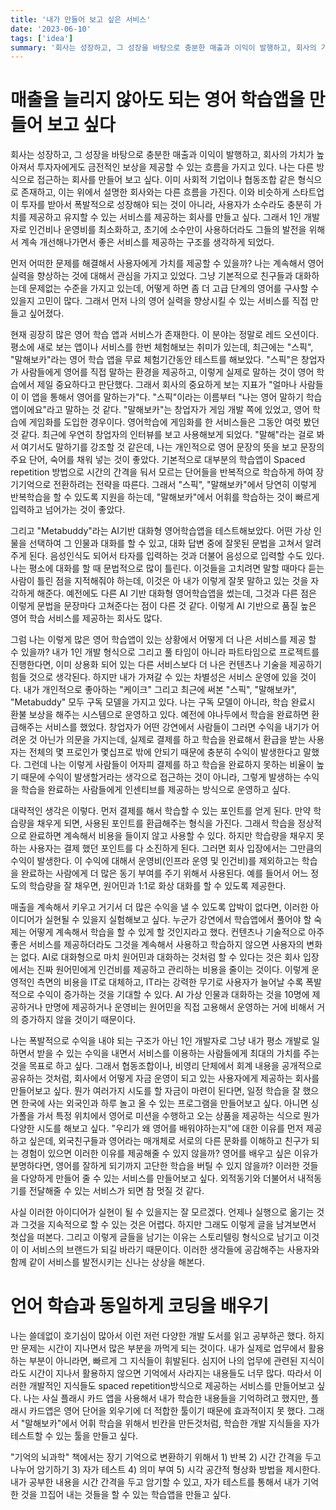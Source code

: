 ```yaml
---
title: '내가 만들어 보고 싶은 서비스'
date: '2023-06-10'
tags: ['idea']
summary: '회사는 성장하고, 그 성장을 바탕으로 충분한 매출과 이익이 발행하고, 회사의 가치가 높아져서 투자자에게도 금전적인 보상을 제공할 수 있는 흐름을 가지고 있다. 나는 다른 방식으로 접근하는 회사를 만들어 보고 싶다. 이미 사회적 기업이나 협동조합 같은 형식으로 존재하고, 이는 위에서 설명한 회사와는 다른 흐름을 가진다. 이와 비슷하게 스타트업이 투자를 받아서 폭발적으로 성장해야 되는 것이 아니라, 사용자가 소수라도 충분히 가치를 제공하고 유지할 수 있는 서비스를 제공하는 회사를 만들고 싶다.'
---
```


# 매출을 늘리지 않아도 되는 영어 학습앱을 만들어 보고 싶다

회사는 성장하고, 그 성장을 바탕으로 충분한 매출과 이익이 발행하고, 회사의 가치가 높아져서 투자자에게도 금전적인 보상을 제공할 수 있는 흐름을 가지고 있다. 나는 다른 방식으로 접근하는 회사를 만들어 보고 싶다. 이미 사회적 기업이나 협동조합 같은 형식으로 존재하고, 이는 위에서 설명한 회사와는 다른 흐름을 가진다. 이와 비슷하게 스타트업이 투자를 받아서 폭발적으로 성장해야 되는 것이 아니라, 사용자가 소수라도 충분히 가치를 제공하고 유지할 수 있는 서비스를 제공하는 회사를 만들고 싶다. 그래서 1인 개발자로 인건비나 운영비를 최소화하고, 초기에 소수만이 사용하더라도 그들의 발전을 위해서 계속 개선해나가면서 좋은 서비스를 제공하는 구조를 생각하게 되었다.

먼저 어떠한 문제를 해결해서 사용자에게 가치를 제공할 수 있을까? 나는 계속해서 영어 실력을 향상하는 것에 대해서 관심을 가지고 있었다. 그냥 기본적으로 친구들과 대화하는데 문제없는 수준을 가지고 있는데, 어떻게 하면 좀 더 고급 단계의 영어를 구사할 수 있을지 고민이 많다. 그래서 먼저 나의 영어 실력을 향상시킬 수 있는 서비스를 직접 만들고 싶어졌다.

현재 굉장히 많은 영어 학습 앱과 서비스가 존재한다. 이 분야는 정말로 레드 오션이다. 평소에 새로 보는 앱이나 서비스를 한번 체험해보는 취미가 있는데, 최근에는 "스픽", "말해보카"라는 영어 학습 앱을 무료 체험기간동안 테스트를 해보았다. "스픽"은 창업자가 사람들에게 영어를 직접 말하는 환경을 제공하고, 이렇게 실제로 말하는 것이 영어 학습에서 제일 중요하다고 판단했다. 그래서 회사의 중요하게 보는 지표가 "얼마나 사람들이 이 앱을 통해서 영어를 말하는가"다. "스픽"이라는 이름부터 "나는 영어 말하기 학습 앱이에요"라고 말하는 것 같다. "말해보카"는 창업자가 게임 개발 쪽에 있었고, 영어 학습에 게임화를 도입한 경우이다. 영어학습에 게임화를 한 서비스들은 그동안 여럿 봤던 것 같다. 최근에 우연히 창업자의 인터뷰를 보고 사용해보게 되었다. "말해"라는 걸로 봐서 여기서도 말하기를 강조할 것 같은데, 나는 개인적으로 영어 문장의 뜻을 보고 문장의 주요 단어, 숙어를 채워 넣는 것이 좋았다. 기본적으로 대부분의 학습앱이 Spaced repetition 방법으로 시간의 간격을 둬서 모르는 단어들을 반복적으로 학습하게 하여 장기기억으로 전환하려는 전략을 따른다. 그래서 "스픽", "말해보카"에서 당연히 이렇게 반복학습을 할 수 있도록 지원을 하는데, "말해보카"에서 어휘를 학습하는 것이 빠르게 입력하고 넘어가는 것이 좋았다.

그리고 "Metabuddy"라는 AI기반 대화형 영어학습앱을 테스트해보았다. 어떤 가상 인물을 선택하여 그 인물과 대화를 할 수 있고, 대화 답변 중에 잘못된 문법을 고쳐서 알려주게 된다. 음성인식도 되어서 타자를 입력하는 것과 더불어 음성으로 입력할 수도 있다. 나는 평소에 대화를 할 때 문법적으로 많이 틀린다. 이것들을 고치려면 말할 때마다 듣는 사람이 틀린 점을 지적해줘야 하는데, 이것은 아 내가 이렇게 잘못 말하고 있는 것을 자각하게 해준다. 예전에도 다른 AI 기반 대화형 영어학습앱을 썼는데, 그것과 다른 점은 이렇게 문법을 문장마다 고쳐준다는 점이 다른 것 같다. 이렇게 AI 기반으로 품질 높은 영어 학습 서비스를 제공하는 회사도 많다.

그럼 나는 이렇게 많은 영어 학습앱이 있는 상황에서 어떻게 더 나은 서비스를 제공 할 수 있을까? 내가 1인 개발 형식으로 그리고 풀 타임이 아니라 파트타임으로 프로젝트를 진행한다면, 이미 상용화 되어 있는 다른 서비스보다 더 나은 컨텐츠나 기술을 제공하기 힘들 것으로 생각된다. 하지만 내가 가져갈 수 있는 차별성은 서비스 운영에 있을 것이다. 내가 개인적으로 좋아하는 "케이크" 그리고 최근에 써본 "스픽", "말해보카", "Metabuddy" 모두 구독 모델을 가지고 있다. 나는 구독 모델이 아니라, 학습 완료시 환불 보상을 해주는 시스템으로 운영하고 있다. 예전에 야나두에서 학습을 완료하면 환급해주는 서비스를 했었다. 창업자가 어떤 강연에서 사람들이 그러면 수익을 내기가 어려운 것 아닌가 의문을 가지는데, 실제로 결제를 하고 학습을 완료해서 환급을 받는 사용자는 전체의 몇 프로인가 몇십프로 밖에 안되기 때문에 충분히 수익이 발생한다고 말했다. 그런데 나는 이렇게 사람들이 어자피 결제를 하고 학습을 완료하지 못하는 비율이 높기 때문에 수익이 발생할거라는 생각으로 접근하는 것이 아니라, 그렇게 발생하는 수익을 학습을 완료하는 사람들에게 인센티브를 제공하는 방식으로 운영하고 싶다.

대략적인 생각은 이렇다. 먼저 결제를 해서 학습할 수 있는 포인트를 얻게 된다. 만약 학습량을 채우게 되면, 사용된 포인트를 환급해주는 형식을 가진다. 그래서 학습을 정상적으로 완료하면 계속해서 비용을 들이지 않고 사용할 수 있다. 하지만 학습량을 채우지 못하는 사용자는 결제 했던 포인트를 다 소진하게 된다. 그러면 회사 입장에서는 그만큼의 수익이 발생한다. 이 수익에 대해서 운영비(인프라 운영 및 인건비)를 제외하고는 학습을 완료하는 사람에게 더 많은 동기 부여를 주기 위해서 사용된다. 예를 들어서 어느 정도의 학습량을 잘 채우면, 원어민과 1:1로 화상 대화를 할 수 있도록 제공한다.

매출을 계속해서 키우고 거기서 더 많은 수익을 낼 수 있도록 압박이 없다면, 이러한 아이디어가 실현될 수 있을지 실험해보고 싶다. 누군가 강연에서 학습앱에서 풀어야 할 숙제는 어떻게 계속해서 학습을 할 수 있게 할 것인지라고 했다. 컨텐츠나 기술적으로 아주 좋은 서비스를 제공하더라도 그것을 계속해서 사용하고 학습하지 않으면 사용자의 변화는 없다. AI로 대화형으로 마치 원어민과 대화하는 것처럼 할 수 있다는 것은 회사 입장에서는 진짜 원어민에게 인건비를 제공하고 관리하는 비용을 줄이는 것이다. 이렇게 운영적인 측면의 비용을 IT로 대체하고, IT라는 강력한 무기로 사용자가 늘어날 수록 폭발적으로 수익이 증가하는 것을 기대할 수 있다. AI 가상 인물과 대화하는 것을 10명에 제공하거나 만명에 제공하거나 운영비는 원어민을 직접 고용해서 운영하는 거에 비해서 거의 증가하지 않을 것이기 때문이다.

나는 폭발적으로 수익을 내야 되는 구조가 아닌 1인 개발자로 그냥 내가 평소 개발로 일하면서 받을 수 있는 수익을 내면서 서비스를 이용하는 사람들에게 최대의 가치를 주는 것을 목표로 하고 싶다. 그래서 협동조합이나, 비영리 단체에서 회계 내용을 공개적으로 공유하는 것처럼, 회사에서 어떻게 자금 운영이 되고 있는 사용자에게 제공하는 회사를 만들어보고 싶다. 뭔가 여러가지 시도를 할 자금이 마련이 된다면, 일정 학습을 잘 했으면 한국에 사는 외국인과 하루 놀고 올 수 있는 프로그램을 만들어보고 싶다. 아니면 싱가폴을 가서 특정 위치에서 영어로 미션을 수행하고 오는 상품을 제공하는 식으로 뭔가 다양한 시도를 해보고 싶다. "우리가 왜 영어를 배워야하는지"에 대한 이유를 먼저 제공하고 싶은데, 외국친구들과 영어라는 매개체로 서로의 다른 문화를 이해하고 친구가 되는 경험이 있으면 이러한 이유를 제공해줄 수 있지 않을까? 영어를 배우고 싶은 이유가 분명하다면, 영어를 잘하게 되기까지 고단한 학습을 버틸 수 있지 않을까? 이러한 것들을 다양하게 만들어 줄 수 있는 서비스를 만들어보고 싶다. 외적동기와 더불어서 내적동기를 전달해줄 수 있는 서비스가 되면 참 멋질 것 같다.

사실 이러한 아이디어가 실현이 될 수 있을지는 잘 모르겠다. 언제나 실행으로 옮기는 것과 그것을 지속적으로 할 수 있는 것은 어렵다. 하지만 그래도 이렇게 글을 남겨보면서 첫삽을 떠본다. 그리고 이렇게 글들을 남기는 이유는 스토리텔링 형식으로 남기고 이것이 이 서비스의 브랜드가 되길 바라기 때문이다. 이러한 생각들에 공감해주는 사용자와 함께 같이 서비스를 발전시키는 신나는 상상을 해본다.

# 언어 학습과 동일하게 코딩을 배우기

나는 쓸데없이 호기심이 많아서 이런 저런 다양한 개발 도서를 읽고 공부하곤 했다. 하지만 문제는 시간이 지나면서 많은 부분을 까먹게 되는 것이다. 내가 실제로 업무에서 활용하는 부분이 아니라면, 빠르게 그 지식들이 휘발된다. 심지어 나의 업무에 관련된 지식이라도 시간이 지나서 활용하지 않으면 기억에서 사라지는 내용들도 너무 많다. 따라서 이러한 개발적인 지식들도 spaced repetition방식으로 제공하는 서비스를 만들어보고 싶다.  나는 사실 플래시 카드 앱을 사용해서 내가 학습한 내용들을 기억하려고 했지만, 플래시 카드앱은 영어 단어을 외우기에 더 적합한 툴이기 때문에 효과적이지 못 했다. 그래서 "말해보카"에서 어휘 학습을 위해서 빈칸을 만든것처럼, 학습한 개발 지식들을 자가 테스트할 수 있는 툴을 만들고 싶다.

"기억의 뇌과학" 책에서는 장기 기억으로 변환하기 위해서 1) 반복 2) 시간 간격을 두고 나누어 암기하기 3) 자가 테스트 4) 의미 부여 5) 시각 공간적 형상화 방법을 제시한다. 내가 공부한 내용을 시간 간격을 두고 암기할 수 있고, 자가 테스트를 통해서 내가 기억한 것을 끄집어 내는 것들을 할 수 있는 학습앱을 만들고 싶다.